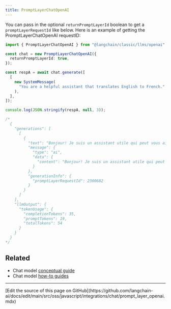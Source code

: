 ```yaml
---
title: PromptLayerChatOpenAI
---
```


You can pass in the optional `returnPromptLayerId` boolean to get a `promptLayerRequestId` like below. Here is an example of getting the PromptLayerChatOpenAI requestID:

```typescript
import { PromptLayerChatOpenAI } from "@langchain/classic/llms/openai";

const chat = new PromptLayerChatOpenAI({
  returnPromptLayerId: true,
});

const respA = await chat.generate([
  [
    new SystemMessage(
      "You are a helpful assistant that translates English to French."
    ),
  ],
]);

console.log(JSON.stringify(respA, null, 3));

/*
  {
    "generations": [
      [
        {
          "text": "Bonjour! Je suis un assistant utile qui peut vous aider à traduire de l'anglais vers le français. Que puis-je faire pour vous aujourd'hui?",
          "message": {
            "type": "ai",
            "data": {
              "content": "Bonjour! Je suis un assistant utile qui peut vous aider à traduire de l'anglais vers le français. Que puis-je faire pour vous aujourd'hui?"
            }
          },
          "generationInfo": {
            "promptLayerRequestId": 2300682
          }
        }
      ]
    ],
    "llmOutput": {
      "tokenUsage": {
        "completionTokens": 35,
        "promptTokens": 19,
        "totalTokens": 54
      }
    }
  }
*/
```

## Related

- Chat model [conceptual guide](/oss/javascript/langchain/models)
- Chat model [how-to guides](/oss/javascript/langchain/models)

---

<Callout icon="pen-to-square" iconType="regular">
  [Edit the source of this page on GitHub](https://github.com/langchain-ai/docs/edit/main/src/oss/javascript/integrations/chat/prompt_layer_openai.mdx)
</Callout>
